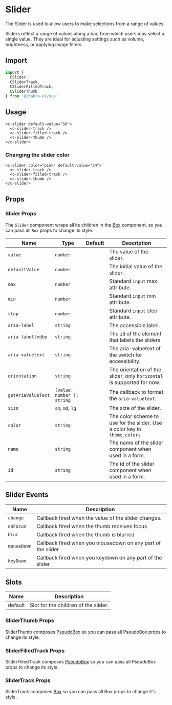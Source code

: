 
<SEO
  title="Slider"
  description="The Slider is used to allow users to make selections from a range of values."
/>

# Slider

The Slider is used to allow users to make selections from a range of values.

Sliders reflect a range of values along a bar, from which users may select a
single value. They are ideal for adjusting settings such as volume, brightness,
or applying image filters.

<carbon-ad />

## Import

```js
import {
  CSlider,
  CSliderTrack,
  CSliderFilledTrack,
  CSliderThumb
} from '@chakra-ui/vue'
```

## Usage

```vue live=true
<c-slider default-value="56">
  <c-slider-track />
  <c-slider-filled-track />
  <c-slider-thumb />
</c-slider>
```

### Changing the slider color

```vue live=true
<c-slider color="pink" default-value="24">
  <c-slider-track />
  <c-slider-filled-track />
  <c-slider-thumb />
</c-slider>
```

## Props

### Slider Props

The `Slider` component wraps all its children in the [Box](/box) component, so
you can pass all `Box` props to change its style.

| Name               | Type                       | Default | Description                                                               |
| ------------------ | -------------------------- | ------- | ------------------------------------------------------------------------- |
| `value`            | `number`                   |         | The value of the slider.                                                  |
| `defaultValue`     | `number`                   |         | The initial value of the slider.                                          |
| `max`              | `number`                   |         | Standard `input` max attribute.                                           |
| `min`              | `number`                   |         | Standard `input` min attribute.                                           |
| `step`             | `number`                   |         | Standard `input` step attribute.                                          |
| `aria-label`       | `string`                   |         | The accessible label.                                                     |
| `aria-labelledby`  | `string`                   |         | The `id` of the element that labels the sliders                           |
| `aria-valuetext`   | `string`                   |         | The aria-valuetext of the switch for accessibility.                       |
| `orientation`      | `string`                   |         | The orientation of the slider, only `horizontal` is supported for now.    |
| `getAriaValueText` | `(value: number ): string` |         | The callback to format the `aria-valuetext`.                              |
| `size`             | `sm`, `md`, `lg`           |         | The size of the slider.                                                   |
| `color`            | `string`                   |         | The color scheme to use for the slider. Use a color key in `theme.colors` |
| `name`             | `string`                   |         | The name of the slider component when used in a form.                     |
| `id`               | `string`                   |         | The id of the slider component when used in a form.                       |

## Slider Events

| Name        | Description                                                     |
| ----------- | --------------------------------------------------------------- |
| `change`    | Callback fired when the value of the slider changes.            |
| `onFocus`   | Callback fired when the thumb receives focus                    |
| `blur`      | Callback fired when the thumb is blurred                        |
| `mouseDown` | Callback fired when you mousedown on any part of the slider |
| `keyDown`   | Callback fired when you keydown on any part of the slider   |

## Slots

| Name    | Description                          |
| ------- | ------------------------------------ |
| default | Slot for the children of the slider. |

### SliderThumb Props

SliderThumb composes [PseudoBox](/pseudobox) so you can pass all PseudoBox props
to change its style.

### SliderFilledTrack Props

SliderFilledTrack composes [PseudoBox](/pseudobox) so you can pass all PseudoBox
props to change its style.

### SliderTrack Props

SliderTrack composes [Box](/box) so you can pass all Box props to change it's
style.

